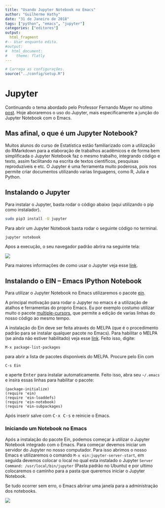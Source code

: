 ```yaml
---
title: "Usando Jupyter Notebook no Emacs"
author: "Guilherme Hathy"
date: "31 de Janeiro de 2018"
tags: ["python", "emacs", "jupyter"]
categories: ["editores"]
output:
  html_fragment
#-- Usar enquanto edita.
#output:
#  html_document:
#    theme: flatly
---
```


```r
# Carrega as configurações.
source("../config/setup.R")
```


# Jupyter

Continuando o tema abordado pelo Professor Fernando Mayer no ultimo
[post](http://blog.leg.ufpr.br/archives/363). Hoje aboraremos o uso
do Jupyter, mais especificamente a junção do Jupyter Notebook com o
Emacs.

## Mas afinal, o que é um Jupyter Notebook?

Muitos alunos do curso de Estatística estão familiarizado com a
utilização do RMarkdown para a elaboração de trabalhos acadêmicos e
de forma bem simplificada o Jupyter Notebook faz o mesmo trabalho,
integrando código e texto, assim facilitando na escrita de textos
científicos, pesquisas reproduzíveis e etc.
O Jupyter é uma ferramenta muito poderosa, pois nos permite criar
documentos utilizando varias linguagens, como R, Julia e Python.

## Instalando o Jupyter

Para instalar o Jupyter, basta rodar o código abaixo (aqui
utilizando o pip como instalador).

``` sh
sudo pip3 install -U jupyter
```

Para abrir um Jupyter Notebook basta rodar o seguinte código no
terminal. 

``` sh
jupyter notebook
```
Apos a execução, o seu navegador padrão abrira na seguinte tela:

![](img/jupyter.png)

Para maiores informações de como usar o Jupyter veja esse
[link](http://jupyter.org/documentation).

## Instalando o EIN -- Emacs IPython Notebook

Para utilizar o Jupyter Notebook no Emacs utilizaremos o pacote 
[ein](https://tkf.github.io/emacs-ipython-notebook/).

A principal motivação para rodar o Jupyter no emacs é a utilização de
atalhos e ferramentas do proprio Emacs. Eu por exemplo costumo utilizar
muito o pacote [multiple-cursors](https://github.com/magnars/multiple-cursors.el),
que permite a edição de varias linhas do nosso código ao mesmo tempo.

A instalação do Ein deve ser feita através do MELPA (que é o
procedimento padrão para se instalar qualquer pacote no Emacs). Para
habilitar o MELPA (se ainda não estiver habilitado) veja esse
[link](https://www.emacswiki.org/emacs/MELPA). Feito isso, digite:

```
M-x package-list-packages
```

para abrir a lista de pacotes disponíveis do MELPA. Procure pelo Ein
com

```
C-s Ein
```

e aperte <kbd>Enter</kbd> para instalar automaticamente. Feito isso,
abra seu `~/.emacs` e insira essas linhas para habilitar o pacote:

```
(package-initialize)
(require 'ein)
(require 'ein-loaddefs)
(require 'ein-notebook)
(require 'ein-subpackages)
```

Após inserir salve com <kbd>C-x C-s</kbd> e reinicie o Emacs.

### Iniciando um Notebook no Emacs

Após a instalação do pacote Ein, podemos começar à utilizar o Jupyter Notebook integrado com o Emacs.
Para começar devemos iniciar um servidor do Jupyter no nosso computador. Para isso abrimos o nosso Emacs e utilizaremos o comando `M-x ein:jupyter-server-start`, em seguida devemos colocar o local no qual esta instalado o Jupyter `Server Command: /usr/local/bin/jupyter` (Pasta padrão no Ubuntu) e por ultimo colocaremos o caminho para a pasta que queremos iniciar o Jupyter Notebook.

Se tudo ocorrer sem erro, o Emacs abrirar uma janela para a administração dos notebooks.

![](img/emacs.png)

